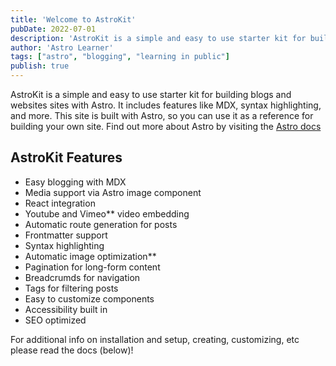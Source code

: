 ```yaml
---
title: 'Welcome to AstroKit'
pubDate: 2022-07-01
description: 'AstroKit is a simple and easy to use starter kit for building building accessible websites with Astro.'
author: 'Astro Learner'
tags: ["astro", "blogging", "learning in public"]
publish: true
---
```



AstroKit is a simple and easy to use starter kit for building blogs and websites sites with Astro.  It includes features like MDX, syntax highlighting, and more. This site is built with Astro, so you can use it as a reference for building your own site. Find out more about Astro by visiting the [Astro docs](https://docs.astro.build/)


## AstroKit Features 

- Easy blogging with MDX
- Media support via Astro image component
- React integration
- Youtube and Vimeo** video embedding
- Automatic route generation for posts
- Frontmatter support
- Syntax highlighting
- Automatic image optimization**
- Pagination for long-form content
- Breadcrumds for navigation
- Tags for filtering posts
- Easy to customize components
- Accessibility built in 
- SEO optimized

 For additional info on installation and setup, creating, customizing, etc please read the docs (below)! 
